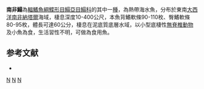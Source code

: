 {{Speciesbox
| taxon = Austroglossus pectoralis 
| status = NE
| status_system = IUCN3.1
| binomial_authority = [[Kaup|Kaup]], 1858
| synonyms = *''Synaptura pectoralis, Kaup, 1858''
}}

'''南非鰨'''為[[輻鰭魚綱|輻鰭魚綱]][[鰈形目|鰈形目]][[鰨亞目|鰨亞目]][[鰨科|鰨科]]的其中一[[種|種]]，為熱帶海水魚，分布於東南[[大西洋|大西洋]][[南非|南非]][[納塔爾|納塔爾]]海域，棲息深度10-400公尺，本魚背鰭軟條90-110枚、臀鰭軟條80-95枚，體長可達60公分，棲息在泥底質底層水域，以小型底棲性[[無脊椎動物|無脊椎動物]]及小魚為食，生活習性不明，可做為食用魚。

==参考文献==
*{{FishBase_species|genus=Austroglossus|species=pectoralis|year=2014|month=4}}
{{taxonbar}}
[[Category:_1858年描述的鱼类|N]]
[[Category:食用魚|N]]
[[Category:南非鰨屬|N]]